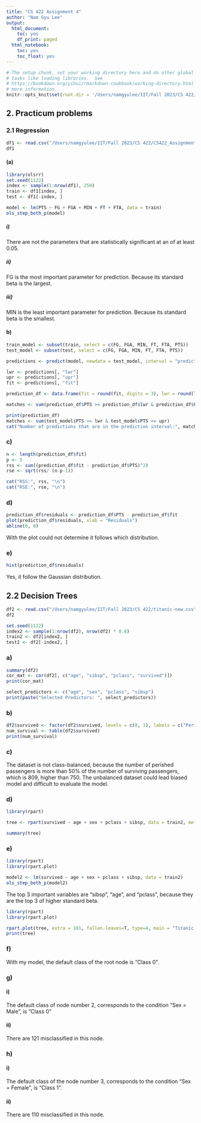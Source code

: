 ```yaml
---
title: "CS 422 Assignment 4"
author: "Nam Gyu Lee"
output:
  html_document:
    toc: yes
    df_print: paged
  html_notebook:
    toc: yes
    toc_float: yes
---
```


```r
# The setup chunk, set your working directory here and do other global 
# tasks like loading libraries.  See  
# https://bookdown.org/yihui/rmarkdown-cookbook/working-directory.html for
# more information.
knitr::opts_knit$set(root.dir = '/Users/namgyulee/IIT/Fall 2023/CS 422/')
```

## 2. Practicum problems
### 2.1 Regression
```r
df1 <- read.csv("/Users/namgyulee/IIT/Fall 2023/CS 422/CS422_Assignment3_NamGyu_Lee/nba.csv")
df1
```


#### (a)
```r
library(olsrr)
set.seed(1122)
index <- sample(1:nrow(df1), 250)
train <- df1[index, ]
test <- df1[-index, ]

model <- lm(PTS ~ FG + FGA + MIN + FT + FTA, data = train)
ols_step_both_p(model)
```

##### i)
There are not the parameters that are statistically significant at an \alpha of at least 0.05.

##### ii)
FG is the most important parameter for prediction. Because its standard beta is the largest.

##### iii)
MIN is the least important parameter for prediction. Because its standard beta is the smallest.

#### b)
```r
train_model <- subset(train, select = c(FG, FGA, MIN, FT, FTA, PTS))
test_model <- subset(test, select = c(FG, FGA, MIN, FT, FTA, PTS))

predictions <- predict(model, newdata = test_model, interval = "prediction", level = 0.95)

lwr <- predictions[, "lwr"]
upr <- predictions[, "upr"]
fit <- predictions[, "fit"]

prediction_df <- data.frame(fit = round(fit, digits = 3), lwr = round(lwr, digits = 3), upr = round(upr, digits = 3), PTS = test_model$PTS)

matches <- sum(prediction_df$PTS >= prediction_df$lwr & prediction_df$PTS <= prediction_df$upr)

print(prediction_df)
matches <- sum(test_model$PTS >= lwr & test_model$PTS <= upr)
cat("Number of predictions that are in the prediction interval:", matches)

```

### c)
```r
n <- length(prediction_df$fit)
p <- 5
rss <- sum((prediction_df$fit - prediction_df$PTS)^2)
rse <- sqrt(rss/ (n-p-1))

cat("RSS:", rss, "\n")
cat("RSE:", rse, "\n")
```


### d)
```r
prediction_df$residuals <- prediction_df$PTS - prediction_df$fit
plot(prediction_df$residuals, xlab = "Residuals")
abline(0, 0)
```

With the plot could not determine it follows which distribution.

### e)
```r
hist(prediction_df$residuals)
```

Yes, it follow the Gaussian distribution.

## 2.2 Decision Trees
```r
df2 <- read.csv("/Users/namgyulee/IIT/Fall 2023/CS 422/titanic-new.csv")
df2

set.seed(1122)
index2 <- sample(1:nrow(df2), nrow(df2) * 0.8)
train2 <- df2[index2, ]
test2 <- df2[-index2, ]
```

### a)
```r
summary(df2)
cor_mat <- cor(df2[, c("age", "sibsp", "pclass", "survived")])
print(cor_mat)

select_predictors <- c("age", "sex", "pclass", "sibsp")
print(paste("Selected Predictors: ", select_predictors))
```

### b)
```r
df2$survived <- factor(df2$survived, levels = c(0, 1), labels = c("Perished", "Survivede"))
num_survival <- table(df2$survived)
print(num_survival)
```

### c)
The dataset is not class-balanced, because the number of perished passengers is more than 50% of the number of surviving passengers, which is 809, higher than 750. The unbalanced dataset could lead biased model and difficult to evaluate the model.

### d)
```r
library(rpart)

tree <- rpart(survived ~ age + sex + pclass + sibsp, data = train2, method = "class")

summary(tree)
```

### e)
```r
library(rpart)
library(rpart.plot)

model2 <- lm(survived ~ age + sex + pclass + sibsp, data = train2)
ols_step_both_p(model2)
```

The top 3 important variables are "sibsp", "age", and "pclass", because they are the top 3 of higher standard beta.

```r
library(rpart)
library(rpart.plot)

rpart.plot(tree, extra = 101, fallen.leaves=T, type=4, main = "Titanic Survival Model")
print(tree)
```

### f)
With my model, the default class of the root node is "Class 0".

### g)
#### i)
The default class of node number 2, corresponds to the condition "Sex = Male", is "Class 0"

#### ii)
There are 121 misclassified in this node.

### h)
#### i)
The default class of the node number 3, corresponds to the condition "Sex = Female", is "Class 1".

#### ii)
There are 110 misclassified in this node.